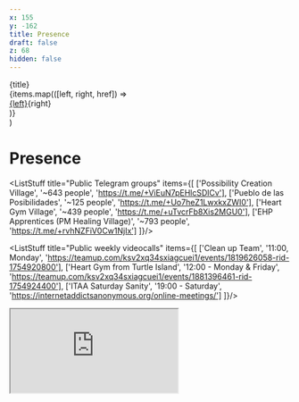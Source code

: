 ```yaml
---
x: 155
y: -162
title: Presence
draft: false
z: 68
hidden: false
---
```


  <div class="b b-sky-600 rounded-md mb2 text-xs overflow-hidden no-md">
    <div class="bg-sky-500 text-white px1 py.5">{title}</div>
    <div class="bg-sky-200 py1">
      {items.map(([left, right, href]) => <div class="flex px1">
            <a class="text-sky-900! hover:text-white! flex-grow" href={href} target="_blank">{left}</a><span class="text-[10px] opacity-75">{right}</span>
      </div>)}
    </div>
  </div>
)

# Presence

<ListStuff title="Public Telegram groups" items={[
  ['Possibility Creation Village', '~643 people', 'https://t.me/+ViEuN7pEHlcSDlCv'],
  ['Pueblo de las Posibilidades', '~125 people', 'https://t.me/+Uo7heZ1LwxkxZWI0'],
  ['Heart Gym Village', '~439 people', 'https://t.me/+uTvcrFb8Xis2MGU0'],
  ['EHP Apprentices (PM Healing Village)', '~793 people', 'https://t.me/+rvhNZFiV0Cw1NjIx']
]}/>

<ListStuff title="Public weekly videocalls" items={[
  ['Clean up Team', '11:00, Monday', 'https://teamup.com/ksv2xq34sxiagcuei1/events/1819626058-rid-1754920800'],
  ['Heart Gym  from Turtle Island', '12:00 - Monday & Friday', 'https://teamup.com/ksv2xq34sxiagcuei1/events/1881396461-rid-1754924400'],
  ['ITAA Saturday Sanity',  '19:00 - Saturday', 'https://internetaddictsanonymous.org/online-meetings/']
]}/>


<PresenceLink icon="github" text="Code on Github" href="https://github.com/zequez" color="bg-gradient-to-r from-purple-500 to-purple-400 mb2"/>
<PresenceLink icon="medium" text="Articles on Medium" href="https://medium.com/@ezequiel.schwartzman" color="bg-gradient-to-r from-gray-800 to-gray-700 mb2"/>
<PresenceLink icon="youtube" text="Videos on YouTube" href="https://www.youtube.com/@EzequielSchwartzman/videos" color="bg-gradient-to-r from-red-600 to-red-500 mb2"/>
<PresenceLink icon="instagram" text="Pictures with text on Instagram" href="https://www.instagram.com/ezequiel.servicio/" color="bg-gradient-to-r from-pink-600 to-orange-500 mb2"/>
<PresenceLink icon="substack" text="Newsletters on Substack" href="https://ezequielschwartzman.substack.com/" color="bg-gradient-to-r from-orange-600 to-orange-500 mb2"/>

<iframe src="https://ezequielschwartzman.substack.com/embed" class="w-full h-90 rounded-md b b-black/10"></iframe>